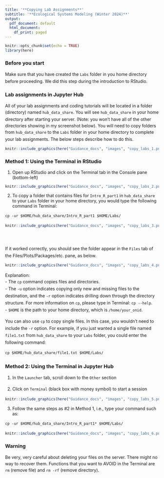 ```yaml
---
title: '**Copying Lab Assignments**'
subtitle: '**Ecological Systems Modeling (Winter 2024)**'
output:
  pdf_document: default
  html_document:
    df_print: paged
---
```

<style type="text/css">
body{ /* Normal  */
      font-size: 14px;
  }
p {line-height: 1.5em;}
</style>

```r
knitr::opts_chunk$set(echo = TRUE)
library(here)
```

### Before you start

Make sure that you have created the `Labs` folder in you home directory before proceeding. We did this step during the introduction to RStudio. 

### Lab assignments in Jupyter Hub

All of your lab assignments and coding tutorials will be located in a folder (directory) named `hub_data_share`. You will see `hub_data_share` in your home directory after starting your server. (Note: you won't have all of the other directories showing in my screenshot below). You will need to copy folders from `hub_data_share` to the `Labs` folder in your home directory to complete your lab assignments. The below steps describe how to do this. 

```r
knitr::include_graphics(here("Guidance_docs", "images", "copy_labs_1.png"))
```

### **Method 1**: Using the Terminal in RStudio

1. Open up RStudio and click on the Terminal tab in the Console pane (bottom-left)

```r
knitr::include_graphics(here("Guidance_docs", "images", "copy_labs_2.png"))
```

2. To copy a folder that contains files for `Intro_R_part1` in `hub_data_share` to your `Labs` folder in your home directory, you would type the following command in Terminal:

`cp -ur $HOME/hub_data_share/Intro_R_part1 $HOME/Labs/`

```r
knitr::include_graphics(here("Guidance_docs", "images", "copy_labs_3.png"))
```

<br>
<br>
If it worked correctly, you should see the folder appear in the `Files` tab of the Files/Plots/Packages/etc. pane, as below. 

```r
knitr::include_graphics(here("Guidance_docs", "images", "copy_labs_4.png"))
```

Explanation:  
- The `cp` command copies files and directories.  
- The `-u` option indicates copying only new and missing files to the destination, and the `-r` option indicates drilling down through the directory structure. For more information on `cp`, please type in Terminal: `cp --help`.  
- `$HOME` is the path to your home directory, which is `/home/your_onid`.  

You can also use `cp` to copy single files. In this case, you wouldn't need to include the `-r` option. For example, if you just wanted a single file named `file1.txt` from `hub_data_share` to your `Labs` folder, you could enter the following command:

`cp $HOME/hub_data_share/file1.txt $HOME/Labs/`


### **Method 2**: Using the Terminal in Jupyter Hub

1. In the `Launcher` tab, scroll down to the `Other` section

2. Click on `Terminal` (black box with money symbol) to start a session   

```r
knitr::include_graphics(here("Guidance_docs", "images", "copy_labs_5.png"))
```

3. Follow the same steps as #2 in Method 1, i.e., type your command such as:

`cp -ur $HOME/hub_data_share/Intro_R_part1* $HOME/Labs/`

```r
knitr::include_graphics(here("Guidance_docs", "images", "copy_labs_6.png"))
```

### Warning

Be very, very careful about deleting your files on the server. There might no way to recover them. Functions that you want to AVOID in the Terminal are `rm` (remove file) and `rm -rf` (remove directory).